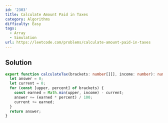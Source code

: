 ```yaml
---
id: '2303'
title: Calculate Amount Paid in Taxes
category: Algorithms
difficulty: Easy
tags:
  - Array
  - Simulation
url: https://leetcode.com/problems/calculate-amount-paid-in-taxes
---
```


## Solution

```typescript filename="solution.ts" copy
export function calculateTax(brackets: number[][], income: number): number {
  let answer = 0;
  let current = 0;
  for (const [upper, percent] of brackets) {
    const earned = Math.min(upper, income) - current;
    answer += (earned * percent) / 100;
    current += earned;
  }
  return answer;
}
```
